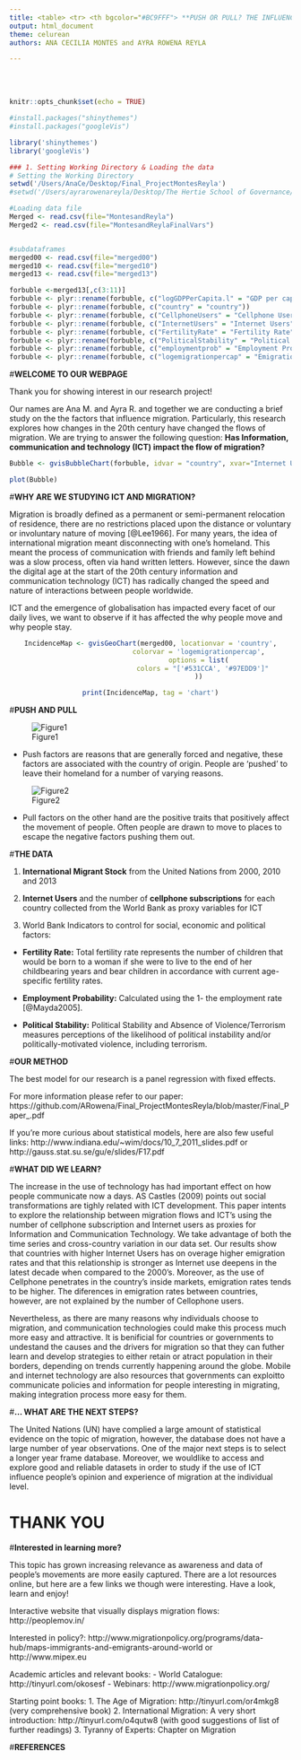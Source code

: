 ```yaml
--- 
title: <table> <tr> <th bgcolor="#BC9FFF"> **PUSH OR PULL? THE INFLUENCE OF ICT ON EMIGRATION FLOWS** </th> </tr> <td bgcolor=#BC9FFF> </table>
output: html_document 
theme: celurean
authors: ANA CECILIA MONTES and AYRA ROWENA REYLA 

---
```

 <br>
 <br>
```r
knitr::opts_chunk$set(echo = TRUE)

#install.packages("shinythemes")
#install.packages("googleVis")

library('shinythemes')
library('googleVis')

### 1. Setting Working Directory & Loading the data
# Setting the Working Directory
setwd('/Users/AnaCe/Desktop/Final_ProjectMontesReyla')
#setwd('/Users/ayrarowenareyla/Desktop/The Hertie School of Governance/Collaborative Social Sciences/Final_ProjectMontesReyla')

#Loading data file
Merged <- read.csv(file="MontesandReyla")
Merged2 <- read.csv(file="MontesandReylaFinalVars")


#subdataframes
merged00 <- read.csv(file="merged00")
merged10 <- read.csv(file="merged10")
merged13 <- read.csv(file="merged13")

forbuble <-merged13[,c(3:11)]
forbuble <- plyr::rename(forbuble, c("logGDPPerCapita.l" = "GDP per capita")) 
forbuble <- plyr::rename(forbuble, c("country" = "country")) 
forbuble <- plyr::rename(forbuble, c("CellphoneUsers" = "Cellphone Users")) 
forbuble <- plyr::rename(forbuble, c("InternetUsers" = "Internet Users")) 
forbuble <- plyr::rename(forbuble, c("FertilityRate" = "Fertility Rate")) 
forbuble <- plyr::rename(forbuble, c("PoliticalStability" = "Political Stability")) 
forbuble <- plyr::rename(forbuble, c("employmentprob" = "Employment Probability")) 
forbuble <- plyr::rename(forbuble, c("logemigrationpercap" = "Emigration per capita")) 
```

#**WELCOME TO OUR WEBPAGE** 

Thank you for showing interest in our research project! 

Our names are Ana M. and Ayra R. and together we are conducting a brief study on the the factors that influence migration. Particularly, this research explores how changes in the 20th century have  changed the flows of migration. We are trying to answer the following question: **Has Information, communication and technology (ICT) impact the flow of migration?**


```r
Bubble <- gvisBubbleChart(forbuble, idvar = "country", xvar="Internet Users", yvar="Emigration per capita", sizevar="Fertility Rate", options = list(width=500, height=1300))

plot(Bubble)
```


<table>
#**WHY ARE WE STUDYING ICT AND MIGRATION?**

Migration is broadly defined as a permanent or semi-permanent relocation of residence, there are no restrictions placed upon the distance or voluntary or involuntary nature of moving [@Lee1966]. For many years, the idea of international migration meant disconnecting with one's homeland. This meant the process of communication with friends and family left behind was a slow process, often via hand written letters. However, since the dawn the digital age at the start of the 20th century information and communication technology (ICT) has radically changed the speed and nature of interactions between people worldwide. 

ICT and the emergence of globalisation has impacted every facet of our daily lives, we want to observe if it has affected the why people move and why people stay. 

<center>
```r
IncidenceMap <- gvisGeoChart(merged00, locationvar = 'country',
                        colorvar = 'logemigrationpercap',
                        options = list(
                          colors = "['#531CCA', '#97EDD9']"
                        ))

print(IncidenceMap, tag = 'chart')
````
</center> 


#**PUSH AND PULL**

![Figure1](http://i63.tinypic.com/2u7ul1k.jpg) 

- Push factors are reasons that are generally forced and negative, these factors are associated with the country of origin. People are 'pushed' to leave their homeland for a number of varying reasons.  

![Figure2](http://i67.tinypic.com/5vmwrm.jpg) 

- Pull factors on the other hand are the positive traits that positively affect the movement of people. Often people are drawn to move to places to escape the negative factors pushing them out.



#**THE DATA**

1. **International Migrant Stock** from the United Nations from 2000, 2010 and 2013

2. **Internet Users** and the number of **cellphone subscriptions** for each country collected from the World Bank as proxy variables for ICT 

3. World Bank Indicators to control for social, economic and political factors:

- **Fertility Rate:** Total fertility rate represents the number of children that would be born to a woman if she were to live to the end of her childbearing years and bear children in accordance with current age-specific fertility rates.

- **Employment Probability:** Calculated using the 1- the employment rate [@Mayda2005].

- **Political Stability:** Political Stability and Absence of Violence/Terrorism measures perceptions of the likelihood of political instability and/or politically-motivated violence, including terrorism.

#**OUR METHOD**

The best model for our research is a panel regression with fixed effects.

For more information please refer to our paper: https://github.com/ARowena/Final_ProjectMontesReyla/blob/master/Final_Paper_.pdf

If you're more curious about statistical models, here are also few useful links: http://www.indiana.edu/~wim/docs/10_7_2011_slides.pdf or http://gauss.stat.su.se/gu/e/slides/F17.pdf

#**WHAT DID WE LEARN?**

The increase in the use of technology has had important effect on how people communicate now a days. AS Castles (2009) points out social transformations are tighly related with ICT development. This paper intents to explore the relationship between migration flows and ICT's using the number of cellphone subscription and Internet users as proxies for Information and  Communication Technology. We take advantage of both the time series and cross-country variation in our data set. Our results show that countries with higher Internet Users has on overage higher emigration rates and that this relationship is stronger as Internet use deepens in the latest decade when compared to the 2000's. Moreover, as the use of Cellphone penetrates in the country's inside markets, emigration rates tends to be higher. The diferences in emigration rates between countries, however, are not explained by the number of Cellophone users. 

Nevertheless, as there are many reasons why individuals choose to migration, and communication technologies could make this process much more easy and attractive. It is benificial for countries or governments to undestand the causes and the drivers for migration so that they can futher learn and develop strategies to either retain or atract population in their borders, depending on trends currently happening around the globe. Mobile and internet technology are also resources that governments can exploitto communicate policies and information for people interesting in migrating, making integration process more easy for them.

#**... WHAT ARE THE NEXT STEPS?** 

The United Nations (UN) have complied a large amount of statistical evidence on the topic of migration, however, the database does not have a large number of year observations. One of the major next steps is to select a longer year frame database. Moreover, we wouldlike to  access and explore good and reliable datasets in order to study if the use of ICT influence people's opinion and experience of migration at the individual level. 





# **THANK YOU**


#**Interested in learning more?**

This topic has grown increasing relevance as awareness and data of people's movements are more easily captured. There are a lot resources online, but here are a few links we though were interesting. Have a look, learn and enjoy!

Interactive website that visually displays migration flows: http://peoplemov.in/

Interested in policy?: http://www.migrationpolicy.org/programs/data-hub/maps-immigrants-and-emigrants-around-world or http://www.mipex.eu

Academic articles and relevant books: 
- World Catalogue: http://tinyurl.com/okosesf
- Webinars: http://www.migrationpolicy.org/

Starting point books: 
1. The Age of Migration: http://tinyurl.com/or4mkg8 (very comprehensive book)
2. International Migration: A very short introduction: http://tinyurl.com/o4qutw8 (with good suggestions of list of further readings)
3. Tyranny of Experts: Chapter on Migration




#**REFERENCES**

</table>
